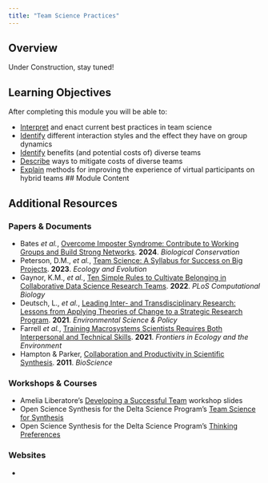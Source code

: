 ```yaml
---
title: "Team Science Practices"
---
```


## Overview

Under Construction, stay tuned!

## Learning Objectives

After completing this module you will be able to: 

- <u>Interpret</u> and enact current best practices in team science
- <u>Identify</u> different interaction styles and the effect they have on group dynamics
- <u>Identify</u> benefits (and potential costs of) diverse teams
- <u>Describe</u> ways to mitigate costs of diverse teams
- <u>Explain</u> methods for improving the experience of virtual participants on hybrid teams 
## Module Content



## Additional Resources

### Papers & Documents

- Bates _et al._, [Overcome Imposter Syndrome: Contribute to Working Groups and Build Strong Networks](https://www.sciencedirect.com/science/article/pii/S0006320724001289?via%3Dihub). **2024**. _Biological Conservation_
- Peterson, D.M., _et al._, [Team Science: A Syllabus for Success on Big Projects](https://onlinelibrary.wiley.com/doi/10.1002/ece3.10343). **2023**. _Ecology and Evolution_
- Gaynor, K.M., _et al._, [Ten Simple Rules to Cultivate Belonging in Collaborative Data Science Research Teams](https://journals.plos.org/ploscompbiol/article?id=10.1371/journal.pcbi.1010567). **2022**. _PLoS Computational Biology_
- Deutsch, L., _et al._, [Leading Inter- and Transdisciplinary Research: Lessons from Applying Theories of Change to a Strategic Research Program](https://www.sciencedirect.com/science/article/pii/S146290112100054X?via%3Dihub). **2021**. _Environmental Science & Policy_
- Farrell _et al._, [Training  Macrosystems Scientists Requires Both Interpersonal and Technical Skills](https://esajournals.onlinelibrary.wiley.com/doi/10.1002/fee.2287). **2021**. _Frontiers in Ecology and the Environment_
- Hampton & Parker, [Collaboration and Productivity in Scientific Synthesis](https://academic.oup.com/bioscience/article/61/11/900/223655). **2011**. _BioScience_

### Workshops & Courses

- Amelia Liberatore's [Developing a Successful Team](https://docs.google.com/presentation/d/1xbT59ULxJhV-QF4FAeU7EYkOGGzzrIjTlDEULlNyerw/edit#slide=id.p) workshop slides
- Open Science Synthesis for the Delta Science Program's [Team Science for Synthesis](https://learning.nceas.ucsb.edu/2023-09-ucsb-faculty/session_02.html)
- Open Science Synthesis for the Delta Science Program's [Thinking Preferences](https://learning.nceas.ucsb.edu/2021-09-delta/session-6-collaboration-practices.html#thinking-preferences)

### Websites

- 
